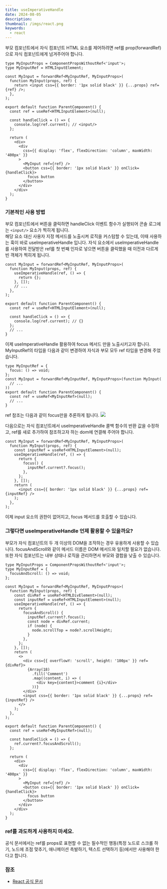 ```yaml
---
title: useImperativeHandle
date: 2024-08-05
description:
thumbnail: /imgs/react.png
keywords:
  - react
---
```


부모 컴포넌트에서 자식 컴포넌트 HTML 요소를 제어하려면 ref를 prop(forwardRef)으로 자식 컴포넌트에게 넘겨주어야 합니다.

```tsx
type MyInputProps = ComponentPropsWithoutRef<'input'>;
type MyInputRef = HTMLInputElement;

const MyInput = forwardRef<MyInputRef, MyInputProps>(
  function MyInput(props, ref) {
    return <input css={{ border: '1px solid black' }} {...props} ref={ref} />;
  },
);

export default function ParentComponent() {
  const ref = useRef<HTMLInputElement>(null);

  const handleClick = () => {
    console.log(ref.current); // <input/>
  };

  return (
    <div>
      <div
        css={{ display: 'flex', flexDirection: 'column', maxWidth: '400px' }}
      >
        <MyInput ref={ref} />
        <button css={{ border: '1px solid black' }} onClick={handleClick}>
          focus button
        </button>
      </div>
    </div>
  );
}
```

### 기본적인 사용 방법

부모 컴포넌트에서 버튼을 클릭하면 handleClick 이벤트 함수가 실행되어 콘솔 로그에는 `<input/>` 요소가 찍히게 됩니다.  
해당 요소 대신 사용자 지정 메서드를 노출시켜 로직을 커스텀할 수 있는데, 이때 사용하는 훅이 바로 useImperativeHandle 입니다. 자식 요소에서 useImperativeHandle를 사용하여 전달받은 ref를 첫 번째 인자로 넣으면 버튼을 클릭했을 때 이전과 다르게 빈 객체가 찍히게 됩니다.

```tsx
const MyInput = forwardRef<MyInputRef, MyInputProps>(
  function MyInput(props, ref) {
    useImperativeHandle(ref, () => {
      return {};
    }, []);
    // ...
  },
);

export default function ParentComponent() {
  const ref = useRef<HTMLInputElement>(null);

  const handleClick = () => {
    console.log(ref.current); // {}
  };
  // ...
}
```

이제 useImperativeHandle 활용하여 focus 메서드 만을 노출시키고자 합니다.
MyInputRef의 타입을 다음과 같이 변경하여 자식과 부모 모두 ref 타입을 변경해 주었습니다.

```tsx
type MyInputRef = {
  focus: () => void;
};
const MyInput = forwardRef<MyInputRef, MyInputProps>(function MyInput(
  // ...
))
export default function ParentComponent() {
  const ref = useRef<MyInputRef>(null);
  // ...
}
```

ref 참조는 다음과 같이 focus만을 추론하게 됩니다.
![](/imgs/posts/20/2024-08-06-2.22.11.png)

다음으로는 자식 컴포넌트에서 useImperativeHandle 콜백 함수의 반환 값을 수정하고,
ref를 새로 추가하여 참조하고자 하는 dom에 연결해 주어야 합니다.

```tsx
const MyInput = forwardRef<MyInputRef, MyInputProps>(
  function MyInput(props, ref) {
    const inputRef = useRef<HTMLInputElement>(null);
    useImperativeHandle(ref, () => {
      return {
        focus() {
          inputRef.current?.focus();
        },
      };
    }, []);
    return (
      <input css={{ border: '1px solid black' }} {...props} ref={inputRef} />
    );
  },
);
```

이제 input 요소의 권한이 없어지고, focus 메서드를 호출할 수 있습니다.

### 그렇다면 useImperativeHandle 언제 활용할 수 있을까요?

부모가 자식 컴포넌트의 두 개 이상의 DOM을 조작하는 경우 유용하게 사용할 수 있습니다.
focusAndScroll와 같이 메서드 이름은 DOM 메서드와 일치할 필요가 없습니다. 또한 자식 컴포넌트는 내부 상태나 로직을 관리하면서 부모와 결합을 낮출 수 있습니다.

```tsx
type MyInputProps = ComponentPropsWithoutRef<'input'>;
type MyInputRef = {
  focusAndScroll: () => void;
};

const MyInput = forwardRef<MyInputRef, MyInputProps>(
  function MyInput(props, ref) {
    const divRef = useRef<HTMLDivElement>(null);
    const inputRef = useRef<HTMLInputElement>(null);
    useImperativeHandle(ref, () => {
      return {
        focusAndScroll() {
          inputRef.current?.focus();
          const node = divRef.current;
          if (node) {
            node.scrollTop = node?.scrollHeight;
          }
        },
      };
    }, []);
    return (
      <>
        <div css={{ overflowY: 'scroll', height: '100px' }} ref={divRef}>
          {Array(18)
            .fill('Comment')
            .map((content, i) => (
              <div key={content}>comment {i}</div>
            ))}
        </div>
        <input css={{ border: '1px solid black' }} {...props} ref={inputRef} />
      </>
    );
  },
);

export default function ParentComponent() {
  const ref = useRef<MyInputRef>(null);

  const handleClick = () => {
    ref.current?.focusAndScroll();
  };

  return (
    <div>
      <div
        css={{ display: 'flex', flexDirection: 'column', maxWidth: '400px' }}
      >
        <MyInput ref={ref} />
        <button css={{ border: '1px solid black' }} onClick={handleClick}>
          focus button
        </button>
      </div>
    </div>
  );
}
```

### ref를 과도하게 사용하지 마세요.

공식 문서에서는 ref를 props로 표현할 수 없는 필수적인 행동(특정 노드로 스크롤 하기, 노드에 초점 맞추기, 애니메이션 촉발하기, 텍스트 선택하기 등)에서만 사용해야 한다고 합니다.

### 참조

- [React 공식 문서](https://ko.react.dev/reference/react/useImperativeHandle)
